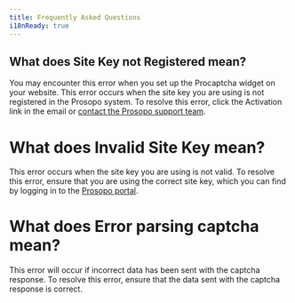 ```yaml
---
title: Frequently Asked Questions
i18nReady: true
---
```


## What does Site Key not Registered mean?
You may encounter this error when you set up the Procaptcha widget on your website. This error occurs when the site key
you are using is not registered in the Prosopo system. To resolve this error, click the Activation link in the email
or <a href="mailto:support@prosopo.io">contact the Prosopo support team</a>.

# What does Invalid Site Key mean?
This error occurs when the site key you are using is not valid. To resolve this error, ensure that you are using the
correct site key, which you can find by logging in to the [Prosopo portal](https://portal.prosopo.io).

# What does Error parsing captcha mean?
This error will occur if incorrect data has been sent with the captcha response. To resolve this error, ensure that the
data sent with the captcha response is correct.
